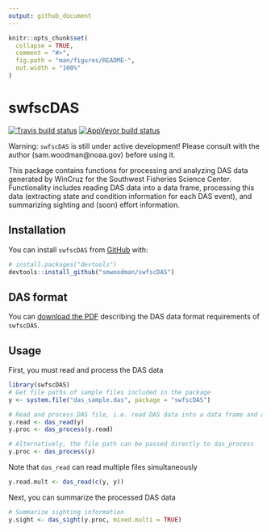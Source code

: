 ```yaml
---
output: github_document
---
```


<!-- README.md is generated from README.Rmd. Please edit that file -->

```r
knitr::opts_chunk$set(
  collapse = TRUE,
  comment = "#>",
  fig.path = "man/figures/README-",
  out.width = "100%"
)
```

# swfscDAS

<!-- badges: start -->
[![Travis build status](https://travis-ci.org/smwoodman/swfscDAS.svg?branch=master)](https://travis-ci.org/smwoodman/swfscDAS)
[![AppVeyor build status](https://ci.appveyor.com/api/projects/status/github/smwoodman/swfscDAS?branch=master&svg=true)](https://ci.appveyor.com/project/smwoodman/swfscDAS)
<!-- badges: end -->

Warning: `swfscDAS` is still under active development! Please consult with the author (sam.woodman@noaa.gov) before using it.

This package contains functions for processing and analyzing DAS data generated by WinCruz for the Southwest Fisheries Science Center. Functionality includes reading DAS data into a data frame, processing this data (extracting state and condition information for each DAS event), and summarizing sighting and (soon) effort information. 

## Installation

You can install `swfscDAS` from [GitHub](https://github.com) with:

``` r
# install.packages("devtools")
devtools::install_github("smwoodman/swfscDAS")
```

## DAS format

You can [download the PDF](https://github.com/smwoodman/swfscDAS/blob/master/inst/DAS_Format.pdf) describing the DAS data format requirements of `swfscDAS`.

## Usage

First, you must read and process the DAS data

```r
library(swfscDAS)
# Get file paths of sample files included in the package
y <- system.file("das_sample.das", package = "swfscDAS")

# Read and process DAS file, i.e. read DAS data into a data frame and add info columns
y.read <- das_read(y)
y.proc <- das_process(y.read)

# Alternatively, the file path can be passed directly to das_process
y.proc <- das_process(y)
```

Note that `das_read` can read multiple files simultaneously

```r
y.read.mult <- das_read(c(y, y))
```

Next, you can summarize the processed DAS data

```r
# Summarize sighting information
y.sight <- das_sight(y.proc, mixed.multi = TRUE)
```
